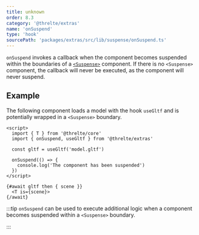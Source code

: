 ```yaml
---
title: unknown
order: 8.3
category: '@threlte/extras'
name: 'onSuspend'
type: 'hook'
sourcePath: 'packages/extras/src/lib/suspense/onSuspend.ts'
---
```


`onSuspend` invokes a callback when the component becomes suspended
within the boundaries of a [`<Suspense>`](/docs/reference/extras/suspense) component. If there is no `<Suspense>`
component, the callback will never be executed, as the component will never
suspend.

## Example

The following component loads a model with the hook `useGltf` and is potentially
wrapped in a `<Suspense>` boundary.

```svelte
<script>
  import { T } from '@threlte/core'
  import { onSuspend, useGltf } from '@threlte/extras'

  const gltf = useGltf('model.gltf')

  onSuspend(() => {
    console.log('The component has been suspended')
  })
</script>

{#await gltf then { scene }}
  <T is={scene}>
{/await}
```

:::tip
`onSuspend` can be used to execute additional logic
when a component becomes suspended within a `<Suspense>` boundary.

:::
